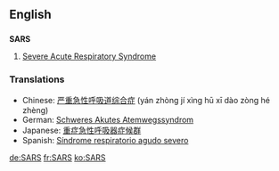 ==English==

==={{acronym}}===
'''SARS'''

# [[severe acute respiratory syndrome|Severe Acute Respiratory Syndrome]]

===Translations===
{{rfc-level|Translations at L3+ (AutoFormat would have corrected level of Translations)}}
*Chinese: [[严重急性呼吸道综合症]] (yán zhòng jí xìng hū xī dào zòng hé zhèng)
*German: [[Schweres Akutes Atemwegssyndrom]]
*Japanese: [[重症急性呼吸器症候群]]
*Spanish: [[Síndrome respiratorio agudo severo]]

[[de:SARS]]
[[fr:SARS]]
[[ko:SARS]]